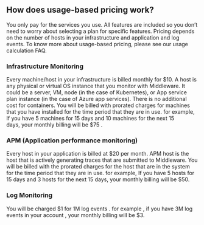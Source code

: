## How does usage-based pricing work?
You only pay for the services you use.  All features are included so you don’t need to worry about selecting a plan for specific features. 
Pricing depends on the number of hosts in your infrastructure and application and log events.
To know more about usage-based pricing, please see our usage calculation FAQ.

### Infrastructure Monitoring
Every machine/host in your infrastructure is billed monthly for $10. 
A host is any physical or virtual OS instance that you monitor with Middleware. It could be a server, VM, node (in the case of Kubernetes), or App service plan instance (in the case of Azure app services). 
There is no additional cost for containers.
You will be billed with prorated charges for machines that you have installed for the time period that they are in use.
for example, If you have 5 machines for 15 days and 10 machines for the next 15 days, your monthly billing will be $75 .

### APM (Application performance monitoring)
Every host in your application is billed at $20 per month. APM host is the host that is actively generating traces that are submitted to Middleware.
You will be billed with the prorated charges for the host that are in the system for the time period that they are in use.
for example, If you have 5 hosts for 15 days and 3 hosts for the next 15 days, your monthly billing will be $50.

### Log Monitoring
You will be charged $1 for 1M log events .
for example , if you have 3M log events in your account , your monthly billing will be $3.
